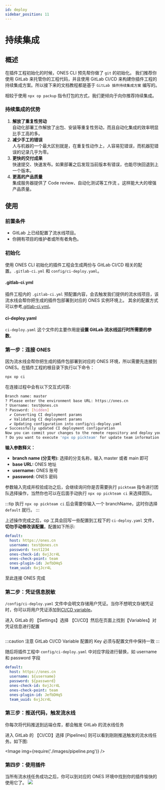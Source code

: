 ```yaml
---
id: deploy
sidebar_position: 11
---
```



# 持续集成

## 概述

在插件工程初始化的时候，ONES CLI 预先帮你做了 `git` 的初始化。 我们推荐你使用 GitLab 来托管你的工程代码，并且使用 GitLab CI/CD 来构建你插件工程的持续集成方案。所以接下来的文档教程都是基于 `GitLab 插件持续集成方案` 编写的。

相较于使用 `npx op packup` 指令打包的方式，我们更倾向于向你推荐持续集成。

### 持续集成的优势

1. **解放了重复性劳动**  
   自动化部署工作解放了出包、安装等重复性劳动，而且自动化集成的效率明显比手工高的多。
2. **减少手工的错误**  
   人与机器的一个最大区别就是，在重复性动作上，人容易犯错误，而机器犯错误的记录几乎为零。
3. **更快的交付成果**  
   快速提交、快速发布。如果部署之后发现当前版本有错误，也能尽快回退到上一个版本。
4. **更高的产品质量**  
   集成服务器提供了 Code review、自动化测试等工作流 。这样能大大的增强产品质量。

## 使用

### 前置条件

- GitLab 上已经配置了流水线项目。
- 你拥有项目的维护者或所有者角色。

### 初始化

使用 ONES CLI 初始化的插件工程会生成两份与 GitLab CI/CD 相关的配置。`.gitlab-ci.yml` 和 `config/ci-deploy.yaml`。

#### .gitlab-ci.yml

插件工程内的 `.gitlab-ci.yml` 预配置内容，会去触发我们提供的流水线项目，该流水线会帮你把生成的插件包部署到对应的 ONES 实例环境上。 其余的配置方式可以参考[.gitlab-ci.yml](https://docs.gitlab.cn/jh/ci/yaml/gitlab_ci_yaml.html)。

#### ci-deploy.yaml

`ci-deploy.yaml` 这个文件的主要作用是**设置 GitLab 流水线运行时所需要的参数**。

### 第一步：连接 ONES

因为流水线会帮你把生成的插件包部署到对应的 ONES 环境，所以需要先连接到 ONES。在插件工程的根目录下执行以下命令：

```bash
npx op ci
```

在连接过程中会有以下交互式问答:

```bash
Branch name: master
? Please enter the environment base URL: https://ones.cn
? Username: test@ones.cn
? Password: [hidden]
  ✔ Converting CI deployment params
  ✔ Validating CI deployment params
  ✔ Updating configuration into config/ci-deploy.yaml
✔ Successfully updated CI deployment configuration
Now you can commit your changes to the remote repository and deploy your project
? Do you want to execute 'npx op pickteam' for update team information into config file? (Y/n)
```

**输入参数释义：**

- **branch name (分支号):** 选择的分支名称，输入 master 或者 main 即可
- **base URL:** ONES 地址
- **username:** ONES 账号
- **password:** ONES 密码

参数输入完成并校验成功之后，会继续询问你是否需要执行 `pickteam` 指令进行团队选择操作，当然你也可以在后面手动执行 `npx op pickteam ci` 来选择团队。

:::tip
执行 `npx op pickteam ci` 后会需要你输入一个 branchName，这时你选择 `default` 就行。
:::

上述操作完成之后，op 工具会回写一些配置到工程下的 `ci-deploy.yaml` 文件，**切勿手动修改该配置**。配置如下所示:

```yaml title="/config/ci-deploy.yaml"
default:
  host: https://ones.cn
  username: test@ones.cn
  password: test1234
  ones-check-id: 6vjJcr4L
  ones-check-point: team
  ones-plugin-id: JefbDHq5
  team_uuid: 6vjJcr4L
```

至此连接 ONES 完成

### 第二步：凭证信息脱敏

`/config/ci-deploy.yaml` 文件中会明文存储用户凭证。当你不想明文存储凭证时，你可以将用户凭证添加到[CI/CD variable](https://gitlab.plugins.myones.net/help/ci/variables/index.md#add-a-cicd-variable-to-a-project)。

进入 GitLab 的 【Settings】选择 【CI/CD】然后在页面上找到【Variables】对凭证信息进行配置

<p>
  <Image img={require('./images/variable.png')} />
</p>

:::caution 注意
GitLab CI/CD Variable 配置的 Key 必须与配置文件中保持一致
:::

随后将插件工程中 `config/ci-deploy.yaml` 中对应字段进行替换，如 username 和 password 字段

```yaml title="ci-deploy.yaml"
default:
  host: https://ones.cn
  username: ${username}
  password: ${password}
  ones-check-id: 6vjJcr4L
  ones-check-point: team
  ones-plugin-id: JefbDHq5
  team_uuid: 6vjJcr4L
```

### 第三步：推送代码，触发流水线

你每次将代码推送到远端仓库，都会触发 GitLab 的流水线任务

进入 GitLab 的 【CI/CD】选择 [Pipelines] 则可以看到刚刚推送触发的流水线任务。如下图:

<Image img={require('./images/pipeline.png')} />

### 第四步：使用插件

当所有流水线任务成功之后，你可以到对应的 ONES 环境中找到你的插件愉快的使用它了。
![](./images/ci-plugin-zh.png)

